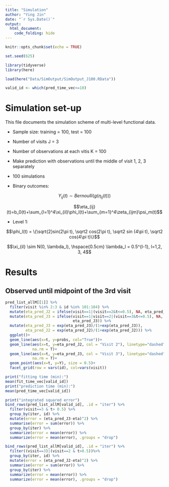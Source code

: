 ```yaml
---
title: "Simulation"
author: "Ying Jin"
date: "`r Sys.Date()`"
output: 
  html_document:
    code_folding: hide
---
```


```r
knitr::opts_chunk$set(echo = TRUE)

set.seed(625)

library(tidyverse)
library(here)

load(here("Data/SimOutput/SimOutput_J100.RData"))

valid_id <- which(pred_time_vec<=10)

```

# Simulation set-up

This file documents the simulation scheme of multi-level functional data. 

- Sample size: training = 100, test = 100
- Number of visits J = 3
- Number of observations at each vitis K = 100
- Make prediction with observations until the middle of visit 1, 2, 3 separately
- 100 simulations



- Binary outcomes: 

$$Y_{ij}(t) \sim Bernoulli(g(\eta_{ij}(t)))$$

$$\eta_{ij}(t)=b_0(t)+\sum_{l=1}^4\xi_{il}\phi_l(t)+\sum_{m=1}^4\zeta_{ijm}\psi_m(t)$$


- Level 1: 

$$\phi_l(t) = \{\sqrt{2}sin(2\pi t), \sqrt2 cos(2\pi t), \sqrt2 sin (4\pi t), \sqrt2 cos(4\pi t)\}$$

$$\xi_{il} \sim N(0, \lambda_l), \hspace{0.5cm} \lambda_l = 0.5^{l-1}, l=1,2, 3, 4$$

# Results

## Observed until midpoint of the 3rd visit

```r
pred_list_allM[[1]] %>%
  filter(visit %in% 2:3 & id %in% 101:104) %>% 
  mutate(eta_pred_J2 = ifelse(visit==1|(visit==2&t<=0.5), NA, eta_pred_J2)) %>%
  mutate(eta_pred_J3 = ifelse(visit==1|visit==2|(visit==3&t<=0.5), NA,
                              eta_pred_J3)) %>%
  mutate(eta_pred_J3 = exp(eta_pred_J3)/(1+exp(eta_pred_J3)),
         eta_pred_J2 = exp(eta_pred_J2)/(1+exp(eta_pred_J2))) %>% 
  ggplot()+
  geom_line(aes(x=t, y=probs, col="True"))+
  geom_line(aes(x=t, y=eta_pred_J2, col = "Visit 2"), linetype="dashed", 
            na.rm = T)+
  geom_line(aes(x=t, y=eta_pred_J3, col = "Visit 3"), linetype="dashed", 
            na.rm = T)+
  geom_point(aes(x=t, y=Y), size = 0.5)+
  facet_grid(row = vars(id), col=vars(visit))
```

```r
print("fitting time (min):")
mean(fit_time_vec[valid_id])
print("prediction time (min):")
mean(pred_time_vec[valid_id])
```

```r
print("integrated squared error")
bind_rows(pred_list_allM[valid_id], .id = "iter") %>% 
  filter(visit==3 & t> 0.5) %>%
  group_by(iter, id) %>% 
  mutate(error = (eta_pred_J3-eta)^2) %>%
  summarise(error = sum(error)) %>% 
  group_by(iter) %>% 
  summarize(error = mean(error)) %>% 
  summarize(error = mean(error), .groups = "drop")

bind_rows(pred_list_allM[valid_id], .id = "iter") %>% 
  filter((visit==3)|(visit==2 & t>0.5))%>%
  group_by(iter, id) %>% 
  mutate(error = (eta_pred_J2-eta)^2) %>%
  summarise(error = sum(error)) %>% 
  group_by(iter) %>% 
  summarize(error = mean(error)) %>% 
  summarize(error = mean(error), .groups = "drop")
```

